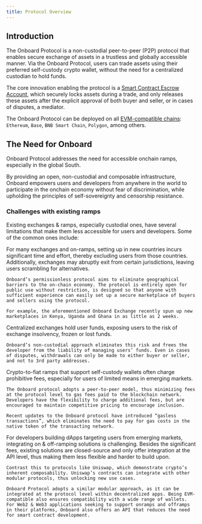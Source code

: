 ```yaml
---
title: Protocol Overview
---
```


## Introduction

The Onboard Protocol is a non-custodial peer-to-peer (P2P) protocol that enables secure exchange of assets in a trustless and globally accessible manner. Via the Onboard Protocol, users can trade assets using their preferred self-custody crypto wallet, without the need for a centralized custodian to hold funds.

The core innovation enabling the protocol is a [Smart Contract Escrow Account](/protocol-concepts/scea-overview), which securely locks assets during a trade, and only releases these assets after the explicit approval of both buyer and seller, or in cases of disputes, a mediator.

The Onboard Protocol can be deployed on all [EVM-compatible chains](https://defillama.com/chains/EVM): `Ethereum`, `Base`, `BNB Smart Chain`, `Polygon`, among others.

## The Need for Onboard

Onboard Protocol addresses the need for accessible onchain ramps, especially in the global South. 

By providing an open, non-custodial and composable infrastructure, Onboard empowers users and developers from anywhere in the world to participate in the onchain economy without fear of discrimination, while upholding the principles of self-sovereignty and censorship resistance.

### Challenges with existing ramps

Existing exchanges & ramps, especially custodial ones, have several limitations that make them less accessible for users and developers. Some of the common ones include:

<AccordionGroup>
  <Accordion title="Geographical constraints">
    For many exchanges and on-ramps, setting up in new countries incurs significant time and effort, thereby excluding users from those countries. Additionally, exchanges may abruptly exit from certain jurisdictions, leaving users scrambling for alternatives.
    
    Onboard’s permissionless protocol aims to eliminate geographical barriers to the on-chain economy. The protocol is entirely open for public use without restriction, is designed so that anyone with sufficient experience can easily set up a secure marketplace of buyers and sellers using the protocol.
    
    For example, the aforementioned Onboard Exchange recently spun up new marketplaces in Kenya, Uganda and Ghana in as little as 2 weeks.
  </Accordion>
  <Accordion title="Custodial risk">
    Centralized exchanges hold user funds, exposing users to the risk of exchange insolvency, frozen or lost funds.
    
    Onboard’s non-custodial approach eliminates this risk and frees the developer from the liability of managing users’ funds. Even in cases of disputes, withdrawals can only be made to either buyer or seller, and not to 3rd party addresses.
  </Accordion>
  <Accordion title="High fees">
    Crypto-to-fiat ramps that support self-custody wallets often charge prohibitive fees, especially for users of limited means in emerging markets.
    
    The Onboard protocol adopts a peer-to-peer model, thus minimizing fees at the protocol level to gas fees paid to the blockchain network. Developers have the flexibility to charge additional fees, but are encouraged to maintain competitive pricing to encourage inclusion.
    
    Recent updates to the Onboard protocol have introduced “gasless transactions”, which eliminates the need to pay for gas costs in the native token of the transacting network.
  </Accordion>
  <Accordion title="Closed source & non-composable">
    For developers building dApps targeting users from emerging markets, integrating on & off-ramping solutions is challenging. Besides the significant fees, existing solutions are closed-source and only offer integration at the API level, thus making them less flexible and harder to build upon. 
    
    Contrast this to protocols like Uniswap, which demonstrate crypto’s inherent composability. Uniswap’s contracts can integrate with other modular protocols, thus unlocking new use cases.
    
    Onboard Protocol adopts a similar modular approach, as it can be integrated at the protocol level within decentralized apps. Being EVM-compatible also ensures compatibility with a wide range of wallets. For Web2 & Web3 applications seeking to support onramps and offramps in their platforms, Onboard also offers an API that reduces the need for smart contract development.
  </Accordion>
</AccordionGroup>